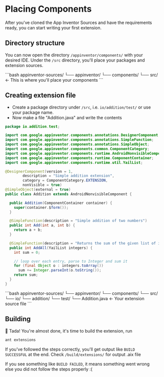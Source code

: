 # Placing Components

After you've cloned the App Inventor Sources and have the requirements ready, you can start writing your first extension.

## Directory structure

You can now open the directory `/appinventor/components/` with your desired IDE. Under the `/src` directory, you'll place your packages and extension sources.

<Accordion title="Directory structure">
```bash
appinventor-sources/
  └── appinventor/
       └── components/
            └── src/         <- This is where you'll place your components
```
</Accordion>

## Creating extension file

- Create a package directory under `/src`, i.e. `io/addition/test/` or use your package name.
- Now make a file "Addition.java" and write the contents

```java
package io.addition.test;

import com.google.appinventor.components.annotations.DesignerComponent;
import com.google.appinventor.components.annotations.SimpleFunction;
import com.google.appinventor.components.annotations.SimpleObject;
import com.google.appinventor.components.common.ComponentCategory;
import com.google.appinventor.components.runtime.AndroidNonvisibleComponent;
import com.google.appinventor.components.runtime.ComponentContainer;
import com.google.appinventor.components.runtime.util.YailList;

@DesignerComponent(version = 1,
        description = "Simple addition extension",
        category = ComponentCategory.EXTENSION,
        nonVisible = true)
@SimpleObject(external = true)
public class Addition extends AndroidNonvisibleComponent {

  public Addition(ComponentContainer container) {
    super(container.$form());
  }

  @SimpleFunction(description = "Simple addition of two numbers")
  public int Add(int a, int b) {
    return a + b;
  }

  @SimpleFunction(description = "Returns the sum of the given list of integers.")
  public int AddAll(YailList integers) {
    int sum = 0;

    // loop over each entry, parse to Integer and sum it
    for (final Object o : integers.toArray())
      sum += Integer.parseInt(o.toString());
    return sum;
  }
}
```

<Accordion title="Updated Directory structure">
```bash
appinventor-sources/
  └── appinventor/
       └── components/
            └── src/
                 └── io/
                      └── addition/
                           └── test/
                                └── Addition.java           <- Your extension source file
```
</Accordion>


## Building

🎉 Tada! You're almost done, it's time to build the extension, run

```bash
ant extensions
```

<Success>If you've followed the steps correctly, you'll get output like `BUILD SUCCESSFUL` at the end. Check `/build/extensions/` for output .aix file</Success>

<Error>If you see something like `BUILD FAILED`, it means something went wrong else you did not follow the steps properly :(</Error>